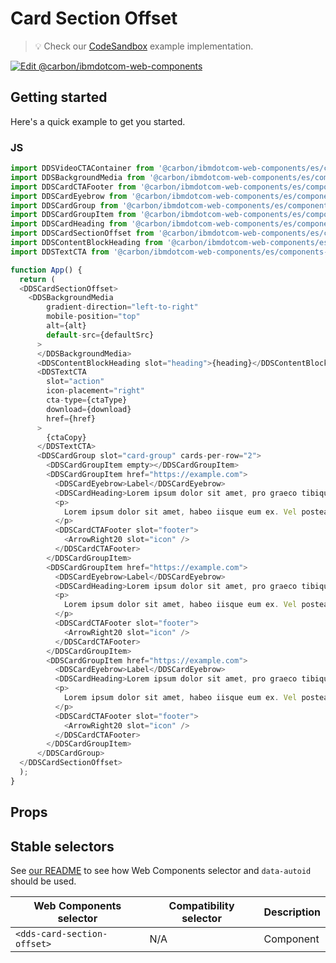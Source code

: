 
# Card Section Offset

> 💡 Check our
> [CodeSandbox](https://githubbox.com/carbon-design-system/carbon-for-ibm-dotcom/tree/master/packages/web-components/examples/codesandbox/components-react/card-section-offset)
> example implementation.

[![Edit @carbon/ibmdotcom-web-components](https://codesandbox.io/static/img/play-codesandbox.svg)](https://githubbox.com/carbon-design-system/carbon-for-ibm-dotcom/tree/master/packages/web-components/examples/codesandbox/components-react/card-section-offset)

## Getting started

Here's a quick example to get you started.

### JS

```javascript
import DDSVideoCTAContainer from '@carbon/ibmdotcom-web-components/es/components-react/cta/video-cta-container';
import DDSBackgroundMedia from '@carbon/ibmdotcom-web-components/es/components-react/background-media/background-media';
import DDSCardCTAFooter from '@carbon/ibmdotcom-web-components/es/components-react/cta/card-cta-footer';
import DDSCardEyebrow from '@carbon/ibmdotcom-web-components/es/components-react/card/card-eyebrow';
import DDSCardGroup from '@carbon/ibmdotcom-web-components/es/components-react/card-group/card-group';
import DDSCardGroupItem from '@carbon/ibmdotcom-web-components/es/components-react/card-group/card-group-item';
import DDSCardHeading from '@carbon/ibmdotcom-web-components/es/components-react/card/card-heading';
import DDSCardSectionOffset from '@carbon/ibmdotcom-web-components/es/components-react/card-section-offset/card-section-offset';
import DDSContentBlockHeading from '@carbon/ibmdotcom-web-components/es/components-react/content-block/content-block-heading';
import DDSTextCTA from '@carbon/ibmdotcom-web-components/es/components-react/cta/text-cta';

function App() {
  return (
  <DDSCardSectionOffset>
    <DDSBackgroundMedia
        gradient-direction="left-to-right"
        mobile-position="top"
        alt={alt}
        default-src={defaultSrc}
      >
      </DDSBackgroundMedia>
      <DDSContentBlockHeading slot="heading">{heading}</DDSContentBlockHeading>
      <DDSTextCTA
        slot="action"
        icon-placement="right"
        cta-type={ctaType}
        download={download}
        href={href}
      >
        {ctaCopy}
      </DDSTextCTA>
      <DDSCardGroup slot="card-group" cards-per-row="2">
        <DDSCardGroupItem empty></DDSCardGroupItem>
        <DDSCardGroupItem href="https://example.com">
          <DDSCardEyebrow>Label</DDSCardEyebrow>
          <DDSCardHeading>Lorem ipsum dolor sit amet, pro graeco tibique an</DDSCardHeading>
          <p>
            Lorem ipsum dolor sit amet, habeo iisque eum ex. Vel postea singulis democritum ex. Illud ullum graecis
          </p>
          <DDSCardCTAFooter slot="footer">
            <ArrowRight20 slot="icon" />
          </DDSCardCTAFooter>
        </DDSCardGroupItem>
        <DDSCardGroupItem href="https://example.com">
          <DDSCardEyebrow>Label</DDSCardEyebrow>
          <DDSCardHeading>Lorem ipsum dolor sit amet, pro graeco tibique an</DDSCardHeading>
          <p>
            Lorem ipsum dolor sit amet, habeo iisque eum ex. Vel postea singulis democritum ex. Illud ullum graecis
          </p>
          <DDSCardCTAFooter slot="footer">
            <ArrowRight20 slot="icon" />
          </DDSCardCTAFooter>
        </DDSCardGroupItem>   
        <DDSCardGroupItem href="https://example.com">
          <DDSCardEyebrow>Label</DDSCardEyebrow>
          <DDSCardHeading>Lorem ipsum dolor sit amet, pro graeco tibique an</DDSCardHeading>
          <p>
            Lorem ipsum dolor sit amet, habeo iisque eum ex. Vel postea singulis democritum ex. Illud ullum graecis
          </p>
          <DDSCardCTAFooter slot="footer">
            <ArrowRight20 slot="icon" />
          </DDSCardCTAFooter>
        </DDSCardGroupItem>                        
      </DDSCardGroup>
  </DDSCardSectionOffset>
  );
}
```

## Props

<Props of={PropTypesRef} />

## Stable selectors

See [our README](https://github.com/carbon-design-system/carbon-for-ibm-dotcom/tree/master/packages/web-components#stable-selectors-for-analytics-and-integratione2e-testing-in-web-components) to see how Web Components selector and `data-autoid` should be used.

| Web Components selector | Compatibility selector | Description |
| ----------------------- | ---------------------- | ----------- |
| `<dds-card-section-offset>`        | N/A                    | Component   |

<Description markdown={contributing} />
